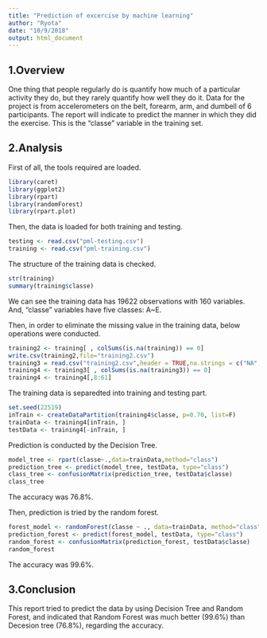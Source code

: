 ```yaml
---
title: "Prediction of excercise by machine learning"
author: "Ryota"
date: "10/9/2018"
output: html_document
---
```


## 1.Overview
One thing that people regularly do is quantify how much of a particular activity they do, but they rarely quantify how well they do it. Data for the project is from accelerometers on the belt, forearm, arm, and dumbell of 6 participants. The report will indicate to predict the manner in which they did the exercise. This is the "classe" variable in the training set. 

## 2.Analysis
First of all, the tools required are loaded.
```r
library(caret)
library(ggplot2)
library(rpart)
library(randomForest)
library(rpart.plot) 
```

Then, the data is loaded for both training and testing. 
```r
testing <- read.csv("pml-testing.csv")
training <- read.csv("pml-training.csv")
```

The structure of the training data is checked.
```r
str(training)
summary(training$classe)
```
We can see the training data has 19622 observations with 160 variables. And, "classe" variables have five classes: A~E.

Then, in order to eliminate the missing value in the training data, below operations were conducted.
```r
training2 <- training[ , colSums(is.na(training)) == 0]
write.csv(training2,file="training2.csv")
training3 = read.csv("training2.csv",header = TRUE,na.strings = c("NA","NaN","","#DIV/0!"))
training4 <- training3[ , colSums(is.na(training3)) == 0]
training4 <- training4[,8:61]
```

The training data is separedted into training and testing part.
```r
set.seed(22519) 
inTrain <- createDataPartition(training4$classe, p=0.70, list=F) 
trainData <- training4[inTrain, ] 
testData <- training4[-inTrain, ]
```

Prediction is conducted by the Decision Tree.
```r
model_tree <- rpart(classe~.,data=trainData,method="class")
prediction_tree <- predict(model_tree, testData, type="class")
class_tree <- confusionMatrix(prediction_tree, testData$classe) 
class_tree
```
The accuracy was 76.8%.

Then, prediction is tried by the random forest.
```r
forest_model <- randomForest(classe ~ ., data=trainData, method="class") 
prediction_forest <- predict(forest_model, testData, type="class") 
random_forest <- confusionMatrix(prediction_forest, testData$classe) 
random_forest
```
The accuracy was 99.6%.

## 3.Conclusion
This report tried to predict the data by using Decision Tree and Random Forest, and indicated that Random Forest was much better (99.6%) than Decesion tree (76.8%), regarding the accuracy.